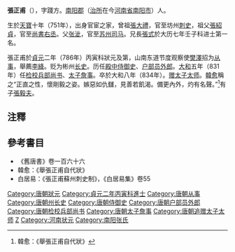 '''張正甫'''（{{bd|751年||834年||catIdx=Z}}），字踐方。[[南阳郡|南阳郡]]（[[治所|治所]]在今[[河南省|河南省]][[南阳市|南阳市]]）人。

生於[[天宝_(唐朝)|天寶]]十年（751年），出身官宦之家，曾祖[[張大禮|張大禮]]，官至坊州[[刺史|刺史]]，祖父[[張紹貞|張紹貞]]，官至[[尚書右丞|尚書右丞]]。父[[张泚|张泚]]，官至[[苏州_(隋朝)|苏州]][[司马|司马]]。兄長[[張式|張式]]於大历七年壬子科进士第一名。

張正甫於[[贞元_(唐朝)|貞元]]二年（786年）丙寅科狀元及第，山南东道节度观察使[[樊澤|樊澤]]招为[[从事|从事]]，舉薦[[李絳|李絳]]。贬为彬州[[长史|长史]]。历任[[殿中侍御史|殿中侍御史]]、[[户部|户部]][[员外郎|员外郎]]。[[大和_(唐朝)|大和]]五年（831年）任[[检校|检校]][[兵部尚书|兵部尚书]]、[[太子詹事|太子詹事]]。卒於大和八年（834年）。[[追赠|赠]][[太子太师|太子太师]]。[[韓愈|韓愈]]稱之“正直之性，懷剛毅之姿。嫉惡如仇讎，見善若飢渴。備更內外，灼有名聲。”<ref>韓愈：《舉張正甫自代狀》</ref>有子[[張毅夫|張毅夫]]。

==注釋==
<references/>

==參考書目==
* 《舊唐書》卷一百六十六 
* 韓愈：《舉張正甫自代狀》
* 白居易：《張正甫蘇州刺史制》，《白居易集》卷55

{{河南状元}}
{{DEFAULTSORT:Z}}
[[Category:唐朝狀元|Category:唐朝狀元]]
[[Category:貞元二年丙寅科進士|Category:貞元二年丙寅科進士]]
[[Category:唐朝从事|Category:唐朝从事]]
[[Category:唐朝州长史|Category:唐朝州长史]]
[[Category:唐朝侍御史|Category:唐朝侍御史]]
[[Category:唐朝户部员外郎|Category:唐朝户部员外郎]]
[[Category:唐朝检校兵部尚书|Category:唐朝检校兵部尚书]]
[[Category:唐朝太子詹事|Category:唐朝太子詹事]]
[[Category:唐朝追赠太子太师|Category:唐朝追赠太子太师]]
[[Category:张姓|Z]]
[[Category:河南状元|Category:河南状元]]
[[Category:南阳张氏|Category:南阳张氏]]